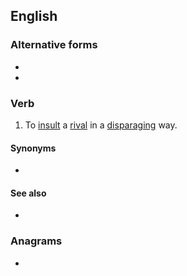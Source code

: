 ==English==

===Alternative forms===
* {{l|en|trash talk}}
* {{l|en|trashtalk}}

===Verb===
{{en-verb|head=[[trash]]-[[talk]]}}

# {{lb|en|US}} To [[insult]] a [[rival]] in a [[disparaging]] way.

====Synonyms====
* {{l|en|talk trash}}

====See also====
* {{l|en|sledging}}

===Anagrams===
* {{anagrams|en|a=aahklrstt|talk trash}}